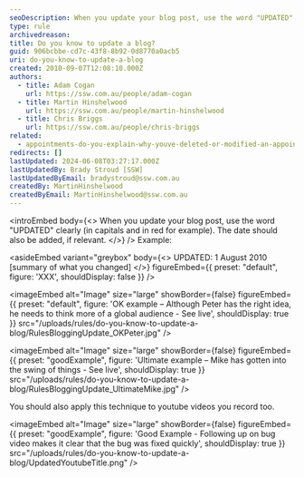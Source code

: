 ```yaml
---
seoDescription: When you update your blog post, use the word "UPDATED" clearly (in capitals and in red for example). The date should also be added, if relevant.
type: rule
archivedreason:
title: Do you know to update a blog?
guid: 906bcbbe-cd7c-43f8-8b92-0d8770a0acb5
uri: do-you-know-to-update-a-blog
created: 2010-09-07T12:08:10.000Z
authors:
  - title: Adam Cogan
    url: https://ssw.com.au/people/adam-cogan
  - title: Martin Hinshelwood
    url: https://ssw.com.au/people/martin-hinshelwood
  - title: Chris Briggs
    url: https://ssw.com.au/people/chris-briggs
related:
  - appointments-do-you-explain-why-youve-deleted-or-modified-an-appointment
redirects: []
lastUpdated: 2024-06-08T03:27:17.000Z
lastUpdatedBy: Brady Stroud [SSW]
lastUpdatedByEmail: bradystroud@ssw.com.au
createdBy: MartinHinshelwood
createdByEmail: MartinHinshelwood@ssw.com.au
---
```


<introEmbed
  body={<>
When you update your blog post, use the word "UPDATED" clearly (in capitals and in red for example). The date should also be added, if relevant.
  </>}
/>
Example:

<asideEmbed
  variant="greybox"
  body={<>
    UPDATED: 1 August 2010 [summary of what you changed]
  </>}
  figureEmbed={{
    preset: "default",
    figure: 'XXX',
    shouldDisplay: false
  }}
/>


<imageEmbed
  alt="Image"
  size="large"
  showBorder={false}
  figureEmbed={{
    preset: "default",
    figure: 'OK example – Although Peter has the right idea, he needs to think more of a global audience -        See live',
    shouldDisplay: true
  }}
  src="/uploads/rules/do-you-know-to-update-a-blog/RulesBloggingUpdate_OKPeter.jpg"
/>

<imageEmbed
  alt="Image"
  size="large"
  showBorder={false}
  figureEmbed={{
    preset: "goodExample",
    figure: 'Ultimate example – Mike has gotten into the swing of things -        See live',
    shouldDisplay: true
  }}
  src="/uploads/rules/do-you-know-to-update-a-blog/RulesBloggingUpdate_UltimateMike.jpg"
/>

You should also apply this technique to youtube videos you record too.

<imageEmbed
  alt="Image"
  size="large"
  showBorder={false}
  figureEmbed={{
    preset: "goodExample",
    figure: 'Good Example - Following up on bug video makes it clear that the bug was fixed quickly',
    shouldDisplay: true
  }}
  src="/uploads/rules/do-you-know-to-update-a-blog/UpdatedYoutubeTitle.png"
/>
